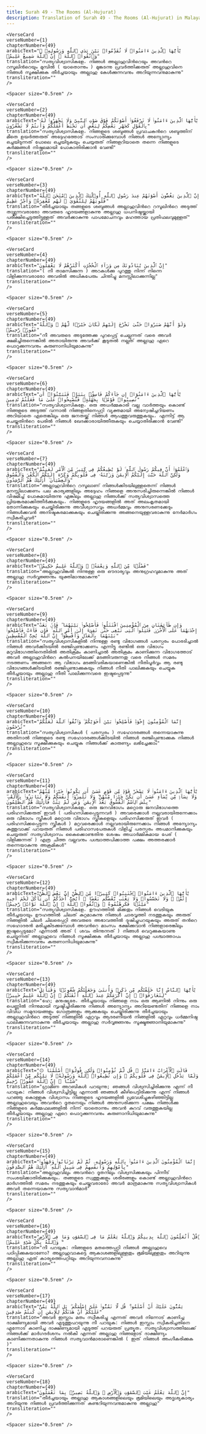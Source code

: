 ```yaml
---
title: Surah 49 - The Rooms (Al-Hujurat)  
description: Translation of Surah 49 - The Rooms (Al-Hujurat) in Malayalam
---
```







    <VerseCard 
    verseNumber={1}
    chapterNumber={49}
    arabicText="يَٰٓأَيُّهَا ٱلَّذِينَ ءَامَنُوا۟ لَا تُقَدِّمُوا۟ بَيْنَ يَدَىِ ٱللَّهِ وَرَسُولِهِۦ ۖ وَٱتَّقُوا۟ ٱللَّهَ ۚ إِنَّ ٱللَّهَ سَمِيعٌ عَلِيمٌۭ"
    translation="സത്യവിശ്വാസികളേ، നിങ്ങള്‍ അല്ലാഹുവിന്‍റെയും അവന്‍റെ റസൂലിന്‍റെയും മുമ്പില്‍ ( യാതൊന്നും ) മുങ്കടന്നു പ്രവര്‍ത്തിക്കരുത്‌ അല്ലാഹുവിനെ നിങ്ങള്‍ സൂക്ഷിക്കുക തീര്‍ച്ചയായും അല്ലാഹു കേള്‍ക്കുന്നവനും അറിയുന്നവനുമാകുന്നു"
    transliteration=""
    />

    <Spacer size="0.5rem" />
                
    <VerseCard 
    verseNumber={2}
    chapterNumber={49}
    arabicText="يَٰٓأَيُّهَا ٱلَّذِينَ ءَامَنُوا۟ لَا تَرْفَعُوٓا۟ أَصْوَٰتَكُمْ فَوْقَ صَوْتِ ٱلنَّبِىِّ وَلَا تَجْهَرُوا۟ لَهُۥ بِٱلْقَوْلِ كَجَهْرِ بَعْضِكُمْ لِبَعْضٍ أَن تَحْبَطَ أَعْمَٰلُكُمْ وَأَنتُمْ لَا تَشْعُرُونَ"
    translation="സത്യവിശ്വാസികളേ، നിങ്ങളുടെ ശബ്ദങ്ങള്‍ പ്രവാചകന്‍റെ ശബ്ദത്തിന്‌ മീതെ ഉയര്‍ത്തരുത്‌ അദ്ദേഹത്തോട്‌ സംസാരിക്കുമ്പോള്‍ നിങ്ങള്‍ അന്യോന്യം ഒച്ചയിടുന്നത്‌ പോലെ ഒച്ചയിടുകയും ചെയ്യരുത്‌ നിങ്ങളറിയാതെ തന്നെ നിങ്ങളുടെ കര്‍മ്മങ്ങള്‍ നിഷ്ഫലമായി പോകാതിരിക്കാന്‍ വേണ്ടി"
    transliteration=""
    />

    <Spacer size="0.5rem" />
                
    <VerseCard 
    verseNumber={3}
    chapterNumber={49}
    arabicText="إِنَّ ٱلَّذِينَ يَغُضُّونَ أَصْوَٰتَهُمْ عِندَ رَسُولِ ٱللَّهِ أُو۟لَٰٓئِكَ ٱلَّذِينَ ٱمْتَحَنَ ٱللَّهُ قُلُوبَهُمْ لِلتَّقْوَىٰ ۚ لَهُم مَّغْفِرَةٌۭ وَأَجْرٌ عَظِيمٌ"
    translation="തീര്‍ച്ചയായും തങ്ങളുടെ ശബ്ദങ്ങള്‍ അല്ലാഹുവിന്‍റെ റസൂലിന്‍റെ അടുത്ത്‌ താഴ്ത്തുന്നവരാരോ അവരുടെ ഹൃദയങ്ങളാകുന്നു അല്ലാഹു ധപനിഷ്ഠയ്ക്കായി പരീക്ഷിച്ചെടുത്തിട്ടുള്ളത്‌ അവര്‍ക്കാകുന്നു പാപമോചനവും മഹത്തായ പ്രതിഫലവുമുള്ളത്‌"
    transliteration=""
    />

    <Spacer size="0.5rem" />
                
    <VerseCard 
    verseNumber={4}
    chapterNumber={49}
    arabicText="إِنَّ ٱلَّذِينَ يُنَادُونَكَ مِن وَرَآءِ ٱلْحُجُرَٰتِ أَكْثَرُهُمْ لَا يَعْقِلُونَ"
    translation="( നീ താമസിക്കുന്ന ) അറകള്‍ക്കു പുറത്തു നിന്ന്‌ നിന്നെ വിളിക്കുന്നവരാരോ അവരില്‍ അധികപേരും ചിന്തിച്ചു മനസ്സിലാക്കുന്നില്ല"
    transliteration=""
    />

    <Spacer size="0.5rem" />
                
    <VerseCard 
    verseNumber={5}
    chapterNumber={49}
    arabicText="وَلَوْ أَنَّهُمْ صَبَرُوا۟ حَتَّىٰ تَخْرُجَ إِلَيْهِمْ لَكَانَ خَيْرًۭا لَّهُمْ ۚ وَٱللَّهُ غَفُورٌۭ رَّحِيمٌۭ"
    translation="നീ അവരുടെ അടുത്തേക്കു പുറപ്പെട്ട്‌ ചെല്ലുന്നത്‌ വരെ അവര്‍ ക്ഷമിച്ചിരുന്നെങ്കില്‍ അതായിരുന്നു അവര്‍ക്ക്‌ കൂടുതല്‍ നല്ലത്‌ അല്ലാഹു ഏറെ പൊറുക്കുന്നവനും കരുണാനിധിയുമാകുന്നു"
    transliteration=""
    />

    <Spacer size="0.5rem" />
                
    <VerseCard 
    verseNumber={6}
    chapterNumber={49}
    arabicText="يَٰٓأَيُّهَا ٱلَّذِينَ ءَامَنُوٓا۟ إِن جَآءَكُمْ فَاسِقٌۢ بِنَبَإٍۢ فَتَبَيَّنُوٓا۟ أَن تُصِيبُوا۟ قَوْمًۢا بِجَهَٰلَةٍۢ فَتُصْبِحُوا۟ عَلَىٰ مَا فَعَلْتُمْ نَٰدِمِينَ"
    translation="സത്യവിശ്വാസികളേ، ഒരു അധര്‍മ്മകാരി വല്ല വാര്‍ത്തയും കൊണ്ട്‌ നിങ്ങളുടെ അടുത്ത്‌ വന്നാല്‍ നിങ്ങളതിനെപ്പറ്റി വ്യക്തമായി അന്വേഷിച്ചറിയണം അറിയാതെ ഏതെങ്കിലും ഒരു ജനതയ്ക്ക്‌ നിങ്ങള്‍ ആപത്തുവരുത്തുകയും، എന്നിട്ട്‌ ആ ചെയ്തതിന്‍റെ പേരില്‍ നിങ്ങള്‍ ഖേദക്കാരായിത്തീരുകയും ചെയ്യാതിരിക്കാന്‍ വേണ്ടി"
    transliteration=""
    />

    <Spacer size="0.5rem" />
                
    <VerseCard 
    verseNumber={7}
    chapterNumber={49}
    arabicText="وَٱعْلَمُوٓا۟ أَنَّ فِيكُمْ رَسُولَ ٱللَّهِ ۚ لَوْ يُطِيعُكُمْ فِى كَثِيرٍۢ مِّنَ ٱلْأَمْرِ لَعَنِتُّمْ وَلَٰكِنَّ ٱللَّهَ حَبَّبَ إِلَيْكُمُ ٱلْإِيمَٰنَ وَزَيَّنَهُۥ فِى قُلُوبِكُمْ وَكَرَّهَ إِلَيْكُمُ ٱلْكُفْرَ وَٱلْفُسُوقَ وَٱلْعِصْيَانَ ۚ أُو۟لَٰٓئِكَ هُمُ ٱلرَّٰشِدُونَ"
    translation="അല്ലാഹുവിന്‍റെ റസൂലാണ്‌ നിങ്ങള്‍ക്കിടയിലുള്ളതെന്ന്‌ നിങ്ങള്‍ മനസ്സിലാക്കണം പല കാര്യങ്ങളിലും അദ്ദേഹം നിങ്ങളെ അനുസരിച്ചിരുന്നെങ്കില്‍ നിങ്ങള്‍ വിഷമിച്ച്‌ പോകുമായിരുന്നു എങ്കിലും അല്ലാഹു നിങ്ങള്‍ക്ക്‌ സത്യവിശ്വാസത്തെ പ്രിയങ്കരമാക്കിത്തീര്‍ക്കുകയും، നിങ്ങളുടെ ഹൃദയങ്ങളില്‍ അത്‌ അലംകൃതമായി തോന്നിക്കുകയും ചെയ്തിരിക്കുന്നു അവിശ്വാസവും അധര്‍മ്മവും അനുസരണക്കേടും നിങ്ങള്‍ക്കവന്‍ അനിഷ്ടകരമാക്കുകയും ചെയ്തിരിക്കുന്നു അങ്ങനെയുള്ളവരാകുന്നു നേര്‍മാര്‍ഗം സ്വീകരിച്ചവര്‍"
    transliteration=""
    />

    <Spacer size="0.5rem" />
                
    <VerseCard 
    verseNumber={8}
    chapterNumber={49}
    arabicText="فَضْلًۭا مِّنَ ٱللَّهِ وَنِعْمَةًۭ ۚ وَٱللَّهُ عَلِيمٌ حَكِيمٌۭ"
    translation="അല്ലാഹുവിങ്കല്‍ നിന്നുള്ള ഒരു ഔദാര്യവും അനുഗ്രഹവുമാകുന്നു അത്‌ അല്ലാഹു സര്‍വ്വജ്ഞനും യുക്തിമാനുമാകുന്നു"
    transliteration=""
    />

    <Spacer size="0.5rem" />
                
    <VerseCard 
    verseNumber={9}
    chapterNumber={49}
    arabicText="وَإِن طَآئِفَتَانِ مِنَ ٱلْمُؤْمِنِينَ ٱقْتَتَلُوا۟ فَأَصْلِحُوا۟ بَيْنَهُمَا ۖ فَإِنۢ بَغَتْ إِحْدَىٰهُمَا عَلَى ٱلْأُخْرَىٰ فَقَٰتِلُوا۟ ٱلَّتِى تَبْغِى حَتَّىٰ تَفِىٓءَ إِلَىٰٓ أَمْرِ ٱللَّهِ ۚ فَإِن فَآءَتْ فَأَصْلِحُوا۟ بَيْنَهُمَا بِٱلْعَدْلِ وَأَقْسِطُوٓا۟ ۖ إِنَّ ٱللَّهَ يُحِبُّ ٱلْمُقْسِطِينَ"
    translation="സത്യവിശ്വാസികളില്‍ നിന്നുള്ള രണ്ടു വിഭാഗങ്ങള്‍ പരസ്പരം പോരടിച്ചാല്‍ നിങ്ങള്‍ അവര്‍ക്കിടയില്‍ രഞ്ജിപ്പുണ്ടാക്കണം എന്നിട്ടു രണ്ടില്‍ ഒരു വിഭാഗം മറുവിഭാഗത്തിനെതിരില്‍ അതിക്രമം കാണിച്ചാല്‍ അതിക്രമം കാണിക്കുന്ന വിഭാഗത്തോട്‌ അവര്‍ അല്ലാഹുവിന്‍റെ കല്‍പനയിലേക്ക്‌ മടങ്ങിവരുന്നതു വരെ നിങ്ങള്‍ സമരം നടത്തണം അങ്ങനെ ആ വിഭാഗം മടങ്ങിവരികയാണെങ്കില്‍ നീതിപൂര്‍വ്വം ആ രണ്ടു വിഭാഗങ്ങള്‍ക്കിടയില്‍ രഞ്ജിപ്പുണ്ടാക്കുകയും നിങ്ങള്‍ നീതി പാലിക്കുകയും ചെയ്യുക തീര്‍ച്ചയായും അല്ലാഹു നീതി പാലിക്കുന്നവരെ ഇഷ്ടപ്പെടുന്നു"
    transliteration=""
    />

    <Spacer size="0.5rem" />
                
    <VerseCard 
    verseNumber={10}
    chapterNumber={49}
    arabicText="إِنَّمَا ٱلْمُؤْمِنُونَ إِخْوَةٌۭ فَأَصْلِحُوا۟ بَيْنَ أَخَوَيْكُمْ ۚ وَٱتَّقُوا۟ ٱللَّهَ لَعَلَّكُمْ تُرْحَمُونَ"
    translation="സത്യവിശ്വാസികള്‍ ( പരസ്പരം ) സഹോദരങ്ങള്‍ തന്നെയാകുന്നു അതിനാല്‍ നിങ്ങളുടെ രണ്ടു സഹോദരങ്ങള്‍ക്കിടയില്‍ നിങ്ങള്‍ രഞ്ജിപ്പുണ്ടാക്കുക നിങ്ങള്‍ അല്ലാഹുവെ സൂക്ഷിക്കുകയും ചെയ്യുക നിങ്ങള്‍ക്ക്‌ കാരുണ്യം ലഭിച്ചേക്കാം"
    transliteration=""
    />

    <Spacer size="0.5rem" />
                
    <VerseCard 
    verseNumber={11}
    chapterNumber={49}
    arabicText="يَٰٓأَيُّهَا ٱلَّذِينَ ءَامَنُوا۟ لَا يَسْخَرْ قَوْمٌۭ مِّن قَوْمٍ عَسَىٰٓ أَن يَكُونُوا۟ خَيْرًۭا مِّنْهُمْ وَلَا نِسَآءٌۭ مِّن نِّسَآءٍ عَسَىٰٓ أَن يَكُنَّ خَيْرًۭا مِّنْهُنَّ ۖ وَلَا تَلْمِزُوٓا۟ أَنفُسَكُمْ وَلَا تَنَابَزُوا۟ بِٱلْأَلْقَٰبِ ۖ بِئْسَ ٱلِٱسْمُ ٱلْفُسُوقُ بَعْدَ ٱلْإِيمَٰنِ ۚ وَمَن لَّمْ يَتُبْ فَأُو۟لَٰٓئِكَ هُمُ ٱلظَّٰلِمُونَ"
    translation="സത്യവിശ്വാസികളേ، ഒരു ജനവിഭാഗം മറ്റൊരു ജനവിഭാഗത്തെ പരിഹസിക്കരുത്‌ ഇവര്‍ ( പരിഹസിക്കപ്പെടുന്നവര്‍ ) അവരെക്കാള്‍ നല്ലവരായിരുന്നേക്കാം ഒരു വിഭാഗം സ്ത്രീകള്‍ മറ്റൊരു വിഭാഗം സ്ത്രീകളെയും പരിഹസിക്കരുത്‌ ഇവര്‍ ( പരിഹസിക്കപ്പെടുന്ന സ്ത്രീകള്‍ ) മറ്റവരെക്കാള്‍ നല്ലവരായിരുന്നേക്കാം നിങ്ങള്‍ അന്യോന്യം കുത്തുവാക്ക്‌ പറയരുത്‌ നിങ്ങള്‍ പരിഹാസപേരുകള്‍ വിളിച്ച്‌ പരസ്പരം അപമാനിക്കുകയും ചെയ്യരുത്‌ സത്യവിശ്വാസം കൈക്കൊണ്ടതിനു ശേഷം അധാര്‍മ്മികമായ പേര്‌ ( വിളിക്കുന്നത്‌ ) എത്ര ചീത്ത വല്ലവനും പശ്ചാത്തപിക്കാത്ത പക്ഷം അത്തരക്കാര്‍ തന്നെയാകുന്നു അക്രമികള്‍"
    transliteration=""
    />

    <Spacer size="0.5rem" />
                
    <VerseCard 
    verseNumber={12}
    chapterNumber={49}
    arabicText="يَٰٓأَيُّهَا ٱلَّذِينَ ءَامَنُوا۟ ٱجْتَنِبُوا۟ كَثِيرًۭا مِّنَ ٱلظَّنِّ إِنَّ بَعْضَ ٱلظَّنِّ إِثْمٌۭ ۖ وَلَا تَجَسَّسُوا۟ وَلَا يَغْتَب بَّعْضُكُم بَعْضًا ۚ أَيُحِبُّ أَحَدُكُمْ أَن يَأْكُلَ لَحْمَ أَخِيهِ مَيْتًۭا فَكَرِهْتُمُوهُ ۚ وَٱتَّقُوا۟ ٱللَّهَ ۚ إِنَّ ٱللَّهَ تَوَّابٌۭ رَّحِيمٌۭ"
    translation="സത്യവിശ്വാസികളേ، ഊഹത്തില്‍ മിക്കതും നിങ്ങള്‍ വെടിയുക തീര്‍ച്ചയായും ഊഹത്തില്‍ ചിലത്‌ കുറ്റമാകുന്നു നിങ്ങള്‍ ചാരവൃത്തി നടത്തുകയും അരുത്‌ നിങ്ങളില്‍ ചിലര്‍ ചിലരെപ്പറ്റി അവരുടെ അഭാവത്തില്‍ ദുഷിച്ചുപറയുകയും അരുത്‌ തന്‍റെ സഹോദരന്‍ മരിച്ചുകിടക്കുമ്പോള്‍ അവന്‍റെ മാംസം ഭക്ഷിക്കുവാന്‍ നിങ്ങളാരെങ്കിലും ഇഷ്ടപ്പെടുമോ? എന്നാല്‍ അത്‌ ( ശവം തിന്നുന്നത്‌ ) നിങ്ങള്‍ വെറുക്കുകയാണു ചെയ്യുന്നത്‌ അല്ലാഹുവെ നിങ്ങള്‍ സൂക്ഷിക്കുക തീര്‍ച്ചയായും അല്ലാഹു പശ്ചാത്താപം സ്വീകരിക്കുന്നവനും കരുണാനിധിയുമാകുന്നു"
    transliteration=""
    />

    <Spacer size="0.5rem" />
                
    <VerseCard 
    verseNumber={13}
    chapterNumber={49}
    arabicText="يَٰٓأَيُّهَا ٱلنَّاسُ إِنَّا خَلَقْنَٰكُم مِّن ذَكَرٍۢ وَأُنثَىٰ وَجَعَلْنَٰكُمْ شُعُوبًۭا وَقَبَآئِلَ لِتَعَارَفُوٓا۟ ۚ إِنَّ أَكْرَمَكُمْ عِندَ ٱللَّهِ أَتْقَىٰكُمْ ۚ إِنَّ ٱللَّهَ عَلِيمٌ خَبِيرٌۭ"
    translation="ഹേ; മനുഷ്യരേ، തീര്‍ച്ചയായും നിങ്ങളെ നാം ഒരു ആണില്‍ നിന്നും ഒരു പെണ്ണില്‍ നിന്നുമായി സൃഷ്ടിച്ചിരിക്കുന്നു നിങ്ങള്‍ അന്യോന്യം അറിയേണ്ടതിന്‌ നിങ്ങളെ നാം വിവിധ സമുദായങ്ങളും ഗോത്രങ്ങളും ആക്കുകയും ചെയ്തിരിക്കുന്നു തീര്‍ച്ചയായും അല്ലാഹുവിന്‍റെ അടുത്ത്‌ നിങ്ങളില്‍ ഏറ്റവും ആദരണീയന്‍ നിങ്ങളില്‍ ഏറ്റവും ധര്‍മ്മനിഷ്ഠ പാലിക്കുന്നവനാകുന്നു തീര്‍ച്ചയായും അല്ലാഹു സര്‍വ്വജ്ഞനും സൂക്ഷ്മജ്ഞാനിയുമാകുന്നു"
    transliteration=""
    />

    <Spacer size="0.5rem" />
                
    <VerseCard 
    verseNumber={14}
    chapterNumber={49}
    arabicText="۞ قَالَتِ ٱلْأَعْرَابُ ءَامَنَّا ۖ قُل لَّمْ تُؤْمِنُوا۟ وَلَٰكِن قُولُوٓا۟ أَسْلَمْنَا وَلَمَّا يَدْخُلِ ٱلْإِيمَٰنُ فِى قُلُوبِكُمْ ۖ وَإِن تُطِيعُوا۟ ٱللَّهَ وَرَسُولَهُۥ لَا يَلِتْكُم مِّنْ أَعْمَٰلِكُمْ شَيْـًٔا ۚ إِنَّ ٱللَّهَ غَفُورٌۭ رَّحِيمٌ"
    translation="ഗ്രാമീണ അറബികള്‍ പറയുന്നു; ഞങ്ങള്‍ വിശ്വസിച്ചിരിക്കുന്നു എന്ന്‌ നീ പറയുക: നിങ്ങള്‍ വിശ്വസിച്ചിട്ടില്ല എന്നാല്‍ ഞങ്ങള്‍ കീഴിപെട്ടിരിക്കുന്നു എന്ന്‌ നിങ്ങള്‍ പറഞ്ഞു കൊള്ളുക വിശ്വാസം നിങ്ങളുടെ ഹൃദയങ്ങളില്‍ പ്രവേശിച്ചുകഴിഞ്ഞിട്ടില്ല അല്ലാഹുവെയും അവന്‍റെ ദൂതനെയും നിങ്ങള്‍ അനുസരിക്കുന്ന പക്ഷം നിങ്ങള്‍ക്കു നിങ്ങളുടെ കര്‍മ്മഫലങ്ങളില്‍ നിന്ന്‌ യാതൊന്നും അവന്‍ കുറവ്‌ വരുത്തുകയില്ല തീര്‍ച്ചയായും അല്ലാഹു ഏറെ പൊറുക്കുന്നവനും കരുണാനിധിയുമാകുന്നു"
    transliteration=""
    />

    <Spacer size="0.5rem" />
                
    <VerseCard 
    verseNumber={15}
    chapterNumber={49}
    arabicText="إِنَّمَا ٱلْمُؤْمِنُونَ ٱلَّذِينَ ءَامَنُوا۟ بِٱللَّهِ وَرَسُولِهِۦ ثُمَّ لَمْ يَرْتَابُوا۟ وَجَٰهَدُوا۟ بِأَمْوَٰلِهِمْ وَأَنفُسِهِمْ فِى سَبِيلِ ٱللَّهِ ۚ أُو۟لَٰٓئِكَ هُمُ ٱلصَّٰدِقُونَ"
    translation="അല്ലാഹുവിലും അവന്‍റെ ദൂതനിലും വിശ്വസിക്കുകയും പിന്നീട്‌ സംശയിക്കാതിരിക്കുകയും، തങ്ങളുടെ സ്വത്തുക്കളും ശരീരങ്ങളും കൊണ്ട്‌ അല്ലാഹുവിന്‍റെ മാര്‍ഗത്തില്‍ സമരം നടത്തുകയും ചെയ്തവരാരോ അവര്‍ മാത്രമാകുന്നു സത്യവിശ്വാസികള്‍ അവര്‍ തന്നെയാകുന്നു സത്യവാന്‍മാര്‍"
    transliteration=""
    />

    <Spacer size="0.5rem" />
                
    <VerseCard 
    verseNumber={16}
    chapterNumber={49}
    arabicText="قُلْ أَتُعَلِّمُونَ ٱللَّهَ بِدِينِكُمْ وَٱللَّهُ يَعْلَمُ مَا فِى ٱلسَّمَٰوَٰتِ وَمَا فِى ٱلْأَرْضِ ۚ وَٱللَّهُ بِكُلِّ شَىْءٍ عَلِيمٌۭ"
    translation="നീ പറയുക: നിങ്ങളുടെ മതത്തെപ്പറ്റി നിങ്ങള്‍ അല്ലാഹുവെ പഠിപ്പിക്കുകയാണോ? അല്ലാഹുവാകട്ടെ ആകാശങ്ങളിലുള്ളതും ഭൂമിയിലുള്ളതും അറിയുന്നു അല്ലാഹു ഏത്‌ കാര്യത്തെപറ്റിയും അറിയുന്നവനാകുന്നു"
    transliteration=""
    />

    <Spacer size="0.5rem" />
                
    <VerseCard 
    verseNumber={17}
    chapterNumber={49}
    arabicText="يَمُنُّونَ عَلَيْكَ أَنْ أَسْلَمُوا۟ ۖ قُل لَّا تَمُنُّوا۟ عَلَىَّ إِسْلَٰمَكُم ۖ بَلِ ٱللَّهُ يَمُنُّ عَلَيْكُمْ أَنْ هَدَىٰكُمْ لِلْإِيمَٰنِ إِن كُنتُمْ صَٰدِقِينَ"
    translation="അവര്‍ ഇസ്ലാം മതം സ്വീകരിച്ചു എന്നത്‌ അവര്‍ നിന്നോട്‌ കാണിച്ച ദാക്ഷിണ്യമായി അവര്‍ എടുത്തുപറയുന്നു നീ പറയുക: നിങ്ങള്‍ ഇസ്ലാം സ്വീകരിച്ചതിനെ എന്നോട്‌ കാണിച്ച ദാക്ഷിണ്യമായി എടുത്ത്‌ പറയരുത്‌ പ്രത്യുത، സത്യവിശ്വാസത്തിലേക്ക്‌ നിങ്ങള്‍ക്ക്‌ മാര്‍ഗദര്‍ശനം നല്‍കി എന്നത്‌ അല്ലാഹു നിങ്ങളോട്‌ ദാക്ഷിണ്യം കാണിക്കുന്നതാകുന്നു നിങ്ങള്‍ സത്യവാന്‍മാരാണെങ്കില്‍ ( ഇത്‌ നിങ്ങള്‍ അംഗീകരിക്കുക )"
    transliteration=""
    />

    <Spacer size="0.5rem" />
                
    <VerseCard 
    verseNumber={18}
    chapterNumber={49}
    arabicText="إِنَّ ٱللَّهَ يَعْلَمُ غَيْبَ ٱلسَّمَٰوَٰتِ وَٱلْأَرْضِ ۚ وَٱللَّهُ بَصِيرٌۢ بِمَا تَعْمَلُونَ"
    translation="തീര്‍ച്ചയായും അല്ലാഹു ആകാശങ്ങളിലെയും ഭൂമിയിലെയും അദൃശ്യകാര്യം അറിയുന്നു നിങ്ങള്‍ പ്രവര്‍ത്തിക്കുന്നത്‌ കണ്ടറിയുന്നവനുമാകുന്നു അല്ലാഹു"
    transliteration=""
    />

    <Spacer size="0.5rem" />
                